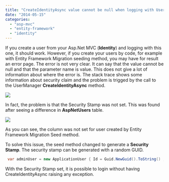```yaml
---
title: "CreateIdentityAsync value cannot be null when logging with User created with Migration Tool"
date: "2014-05-15"
categories: 
  - "asp-mvc"
  - "entity-framework"
  - "identity"
---
```


If you create a user from your Asp.Net MVC (**Identity**) and logging with this one, it should work. However, if you create your users by code, for example with Entity Framework Migration seeding method, you may have for result an error page. The error is not very clear. It can say that the value cannot be null and that the parameter name is value. This does not give a lot of information about where the error is. The stack trace shows some information about security claim and the problem is trigged by the call to the UserManager **CreateIdentityAsync** method.

![](images/CreateUserError-400x282.png)

In fact, the problem is that the Security Stamp was not set. This was found after seeing a difference in **AspNetUsers** table.

![](images/SecurityStamp-400x82.png)

As you can see, the column was not set for user created by Entity Framework Migration Seed method.

To solve this issue, the seed method changed to generate a **Security Stamp**. The security stamp can be generated with a random GUID.

```csharp
 var adminUser = new ApplicationUser { Id = Guid.NewGuid().ToString() , FirstName = "Patrick" , LastName = "Desjardins" , DisplayName = "pdesjardins" , Email = EMAIL_ADMIN , CreationDateTime = runningContext.GetCurrentTime() , UserName = userValueGenerator.GenerateUserName(EMAIL_ADMIN), PasswordHash = ApplicationUser.HashPassword("123123") , ValidationDateTime = runningContext.GetCurrentTime() , SecurityStamp = Guid.NewGuid().ToString() }; 
```

With the Security Stamp set, it is possible to login without having CreateIdentityAsync raising any exception.
